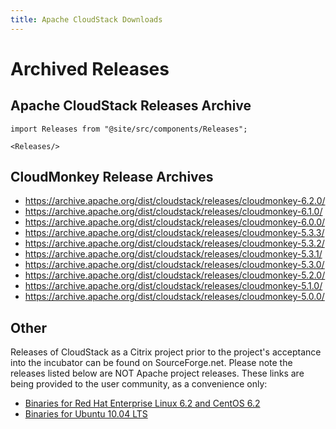 ```yaml
---
title: Apache CloudStack Downloads
---
```


# Archived Releases

## Apache CloudStack Releases Archive

````mdx-code-block
import Releases from "@site/src/components/Releases";

<Releases/>
````

## CloudMonkey Release Archives

- https://archive.apache.org/dist/cloudstack/releases/cloudmonkey-6.2.0/
- https://archive.apache.org/dist/cloudstack/releases/cloudmonkey-6.1.0/
- https://archive.apache.org/dist/cloudstack/releases/cloudmonkey-6.0.0/
- https://archive.apache.org/dist/cloudstack/releases/cloudmonkey-5.3.3/
- https://archive.apache.org/dist/cloudstack/releases/cloudmonkey-5.3.2/
- https://archive.apache.org/dist/cloudstack/releases/cloudmonkey-5.3.1/
- https://archive.apache.org/dist/cloudstack/releases/cloudmonkey-5.3.0/
- https://archive.apache.org/dist/cloudstack/releases/cloudmonkey-5.2.0/
- https://archive.apache.org/dist/cloudstack/releases/cloudmonkey-5.1.0/
- https://archive.apache.org/dist/cloudstack/releases/cloudmonkey-5.0.0/

## Other

Releases of CloudStack as a Citrix project prior to the project's acceptance
into the incubator can be found on SourceForge.net. Please note the releases
listed below are NOT Apache project releases. These
links are being provided to the user community, as a convenience only:

- [Binaries for Red Hat Enterprise Linux 6.2 and CentOS 6.2](http://sourceforge.net/projects/cloudstack/files/CloudStack%20Acton/3.0.2/CloudStack-oss-3.0.2-1-rhel6.2.tar.gz/download)
- [Binaries for Ubuntu 10.04 LTS](http://sourceforge.net/projects/cloudstack/files/CloudStack%20Acton/3.0.2/CloudStack-oss-3.0.2-1-ubuntu10.04.tar.gz/download)
